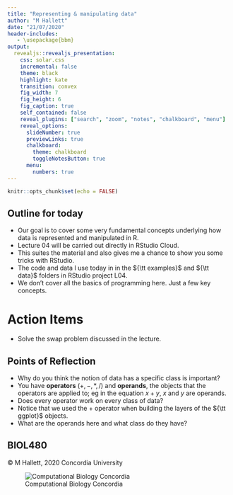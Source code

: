 ```yaml
---
title: "Representing & manipulating data"
author: "M Hallett"
date: "21/07/2020"
header-includes:
   - \usepackage{bbm}
output: 
  revealjs::revealjs_presentation:
    css: solar.css
    incremental: false
    theme: black
    highlight: kate
    transition: convex
    fig_width: 7
    fig_height: 6
    fig_caption: true
    self_contained: false
    reveal_plugins: ["search", "zoom", "notes", "chalkboard", "menu"]
    reveal_options:
      slideNumber: true
      previewLinks: true
      chalkboard: 
        theme: chalkboard
        toggleNotesButton: true
      menu:
        numbers: true
---
```


```r
knitr::opts_chunk$set(echo = FALSE)

```


## Outline for today

- Our goal is to cover some very fundamental concepts underlying how data is represented and
manipulated in R. 
- Lecture 04 will be carried out directly in RStudio Cloud.
- This suites the material and also gives me a chance to show you some tricks with RStudio.
- The code and data I use today in in the ${\tt examples}$ and ${\tt data}$ folders in RStudio project L04.
- We don't cover all the basics of programming here. Just a few key concepts.

# Action Items

- Solve the swap problem discussed in the lecture.
   

## Points of Reflection

- Why do you think the notion of data has a specific class is important?
- You have __operators__ $(+, -, *, /)$ and __operands__, the objects that the operators are applied to; eg in the equation $x + y$, $x$ and $y$ are operands.
- Does every operator work on every class of data? 
- Notice that we used the $+$ operator when building the layers of the ${\tt ggplot}$ objects.
- What are the operands here and what class do they have?


## BIOL480 

&copy; M Hallett, 2020 Concordia University

![Computational Biology Concordia](images/apple-touch-icon-114x114.png)


